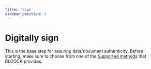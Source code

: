 ```yaml
---
title: 'Sign'
sidebar_position: 3
---
```



# Digitally sign

This is the base step for assuring data/document authenticity. Before starting, make sure to choose from one of the [Supported methods](../supported-algorithms.mdx) that BLOOCK provides.


<SdkCodeBlock
  js={SignJs}
  py={SignPy}
  java={SignJava}
  php={SignPhp}
  go={SignGo}
/>
